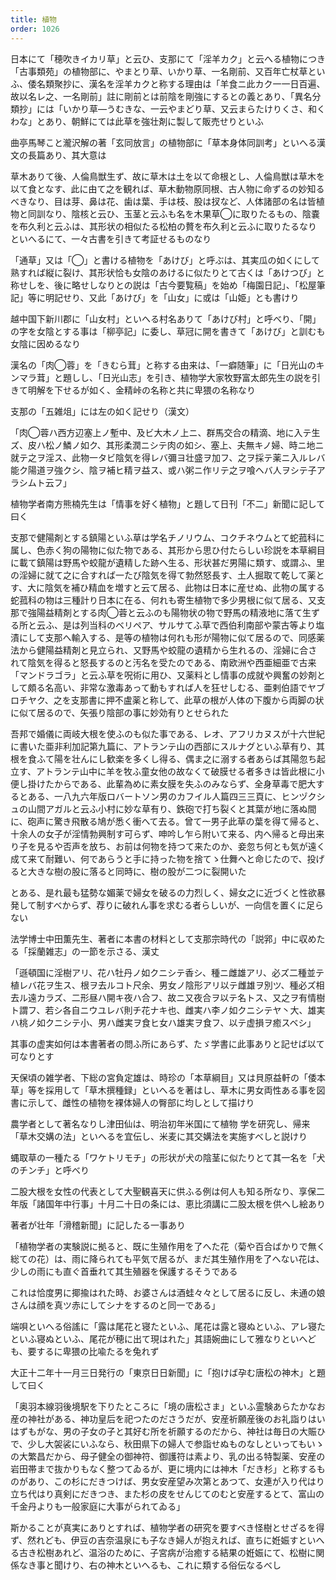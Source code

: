 ```yaml
---
title: 植物
order: 1026
---
```


日本にて「穂吹きイカリ草」と云ひ、支那にて「淫羊カク」と云へる植物につき「古事類苑」の植物部に、やまとり草、いかり草、一名剛前、又百年亡杖草といふ、倭名類聚抄に、漢名を淫羊カクと称する理由は「羊食ニ此カク一一日百遍、故以名レ之、一名剛前」註に剛前とは前陰を剛強にするとの義とあり、「異名分類抄」には「いかり草―うむきな、一云やまどり草、又云まらたけりくさ、和くわな」とあり、朝鮮にては此草を強壮剤に製して販売せりといふ

曲亭馬琴こと瀧沢解の著「玄同放言」の植物部に「草本身体同訓考」といへる漢文の長篇あり、其大意は

草木ありて後、人倫鳥獣生ず、故に草木は土を以て命根とし、人倫鳥獣は草木を以て食となす、此に由て之を観れば、草木動物原同根、古人物に命ずるの妙知るべきなり、目は芽、鼻は花、歯は葉、手は枝、股は扠など、人体諸部の名は皆植物と同訓なり、陰核と云ひ、玉茎と云ふも名を木果草◯に取りたるもの、陰嚢を布久利と云ふは、其形状の相似たる松柏の贅を布久利と云ふに取りたるなり
といへるにて、一々古書を引きて考証せるものなり

「通草」又は「◯」と書ける植物を「あけび」と呼ぶは、其実瓜の如くにして熟すれば縦に裂け、其形状恰も女陰のあけるに似たりとて古くは「あけつび」と称せしを、後に略せしなりとの説は「古今要覧稿」を始め「梅園日記」、「松屋筆記」等に明記せり、又此「あけび」を「山女」に或は「山姫」とも書けり

越中国下新川郡に「山女村」といへる村名ありて「あけび村」と呼べり、「開」の字を女陰とする事は「柳亭記」に委し、草冠に開を書きて「あけび」と訓むも女陰に因めるなり

漢名の「肉◯蓉」を「きむら茸」と称する由来は、「一癖随筆」に「日光山のキンマラ茸」と題しし、「日光山志」を引き、植物学大家牧野富太郎先生の説を引きて明解を下せるが如く、金精峠の名称と共に卑猥の名称なり

支那の「五雑俎」には左の如く記せり（漢文）


「肉◯蓉ハ西方辺塞上ノ塹中、及ビ大木ノ上ニ、群馬交合の精滴、地に入テ生ズ、皮ハ松ノ鱗ノ如ク、其形柔潤ニシテ肉の如シ、塞上、夫無キノ婦、時ニ地ニ就テ之ヲ淫ス、此物一タビ陰気を得レバ彌ヨ壮盛ヲ加フ、之ヲ採テ薬ニ入ルレバ能ク陽道ヲ強クシ、陰ヲ補ヒ精ヲ益ス、或ハ粥ニ作リテ之ヲ喰ヘバ人ヲシテ子アラシムト云フ」

植物学者南方熊楠先生は「情事を好く植物」と題して日刊「不二」新聞に記して曰く

支那で健陽剤とする鎮陽といふ草は学名チノリウム、コクチネウムとて蛇菰科に属し、色赤く狗の陽物に似た物である、其形から思ひ付たらしい珍説を本草綱目に載て鎮陽は野馬や蛟龍が遺精した跡へ生る、形状甚だ男陽に類す、或謂ふ、里の淫婦に就て之に合すれば一たび陰気を得て勃然怒長す、土人掘取て乾して薬とす、大に陰気を補ひ精血を増すと云て居る、此物は日本に産せぬ、此物の属する蛇菰科の物は三種計り日本に在る、何れも寄生植物で多少男根に似て居る、又支那で強陽益精剤とする肉◯蓉と云ふのも陽物状の物で野馬の精液地に落て生ずる所と云ふ、是は列当科のベリペア、サルサてふ草で西伯利南部や蒙古等より塩漬にして支那へ輸入する、是等の植物は何れも形が陽物に似て居るので、同感薬法から健陽益精剤と見立られ、又野馬や蛟龍の遺精から生れるの、淫婦に合されて陰気を得ると怒長するのと汚名を受たのである、南欧洲や西亜細亜で古来「マンドラゴラ」と云ふ草を呪術に用ひ、又薬料とし情事の成就や興奮の妙剤として頗る名高い、非常な激毒あって動もすれば人を狂せしむる、亜剌伯語でヤブロチヤク、之を支那書に押不盧薬と称して、此草の根が人体の下腹から両脚の状に似て居るので、矢張り陰部の事に妙効有りとせられた

吾邦で婚儀に両岐大根を使ふのも似た事である、レオ、アフリカヌスが十六世紀に書いた亜非利加記第九篇に、アトランテ山の西部にスルナグといふ草有り、其根を食ふて陽を壮んにし歓楽を多くし得る、偶ま之に溺する者あらば其陽忽ち起立す、アトランテ山中に羊を牧ふ童女他の故なくて破膜せる者多きは皆此根に小便し掛けたからである、此輩為めに素女膜を失ふのみならず、全身草毒で肥大するとある、一八九六年版ロバートソン男のカフイル人篇四三三頁に、ヒンヅクシュの山間アガルと云ふ小村に妙な草有り、鉄砲で打ち裂くと其葉が地に落ぬ間に、砲声に驚き飛散る鳩が悉く衝へて去る。曾て一男子此草の葉を得て帰ると、十余人の女子が淫情勃興制す可らず、呻吟し乍ら附いて来る、内へ帰ると母出来り子を見るや否声を放ち、お前は何物を持つて来たのか、妾忽ち何とも気が遠く成て来て耐難い、何であらうと手に持った物を捨てゝ仕舞へと命じたので、投げると大きな樹の股に落ると同時に、樹の股が二つに裂開いた

とある、是れ最も猛勢な媚薬で婦女を破るの力烈しく、婦女之に近づくと性欲暴発して制すべからず、荐りに破れん事を求むる者らしいが、一向信を置くに足らない

法学博士中田薫先生、著者に本書の材料として支那宗時代の「説郛」中に収めたる「採蘭雑志」の一節を示さる、漢丈

「遜頓国に淫樹アリ、花ハ牡丹ノ如クニシテ香シ、種ニ雌雄アリ、必ズ二種並テ植レバ花ヲ生ス、根ヲ去ルコト尺余、男女ノ陰形アリ以テ雌雄ヲ別ツ、種必ズ相去ル遠カラズ、二形昼ハ開キ夜ハ合フ、故ニ又夜合ヲ以テ名トス、又之ヲ有情樹ト謂フ、若シ各自ニウユレバ則チ花ナキ也、雌実ハ李ノ如クニシテヤ丶大、雄実ハ桃ノ如クニシテ小、男ハ雌実ヲ食ヒ女ハ雄実ヲ食フ、以テ虚損ヲ癒スベシ」

其事の虚実如何は本書著者の問ふ所にあらず、たゞ学書に此事ありと記せば以て可なりとす

天保頃の雑学者、下総の宮負定雄は、時珍の「本草綱目」又は貝原益軒の「倭本草」等を採用して「草木撰種録」といへるを著はし、草木に男女両性ある事を図書に示して、雌性の植物を裸体婦人の臀部に均しとして描けり


農学者として著名なりし津田仙は、明治初年米国にて植物
学を研究し、帰来「草木交媾の法」といへるを宜伝し、米麦に其交媾法を実施すべしと説けり

蝿取草の一種たる「ワケトリモチ」の形状が犬の陰茎に似たりとて其一名を「犬のチンチ」と呼べり

二股大根を女性の代表として大聖観喜天に供ふる例は何人も知る所なり、享保二年版「諸国年中行事」十月二十日の条には、恵比須講に二股太根を供へし絵あり

著者が壮年「滑稽新聞」に記したる一事あり

「植物学者の実験説に拠ると、既に生殖作用を了へた花（菊や百合ばかりで無く総ての花）は、雨に降られても平気で居るが、まだ其生殖作用を了へない花は、少しの雨にも直ぐ首垂れて其生殖器を保護するそうである


これは恰度男に揶揄はれた時、お婆さんは酒蛙々々として居るに反し、未通の娘さんは顔を真ツ赤にしてシナをするのと同一である」

端唄といへる俗謠に「露は尾花と寝たといふ、尾花は露と寝ぬといふ、アレ寝たといふ寝ぬといふ、尾花が穂に出て現はれた」其語婉曲にして雅なりといへども、要するに卑猥の比喩たるを兔れず

大正十二年十一月三日発行の「東京日日新聞」に「抱けば孕む唐松の神木」と題して曰く

「奥羽本線羽後境駅を下りたところに「境の唐松さま」といふ霊験あらたかなお産の神社がある、神功皇后を祀つたのださうだが、安産祈願産後のお礼詣りはいはずもがな、男の子女の子と其好む所を祈願するのだから、神社は毎日の大賑ひで、少し大袈裟にいふなら、秋田県下の婦人で参詣せぬものなしといってもいゝの大繁昌だから、母子健全の御神符、御護符は素より、乳の出る特製薬、安産の岩田帯まで抜かりもなく整つてゐるが、更に境内には神木「だき杉」と称するものがあり、この杉にだきつけば、男女安産望み次第とあつて、女連が入り代はり立ち代はり真剣にだきつき、また杉の皮をせんじてのむと安産するとて、富山の千金丹よりも一般家庭に大事がられてゐる」


斯かることが真実にありとすれば、植物学者の研究を要すべき怪樹とせざるを得ず、然れども、伊豆の吉奈温泉にも子なき婦人が抱えれば、直ちに姙娠すといへる古き松樹あれど、温浴のために、子宮病が治癒する結果の姙娠にて、松樹に関係なき事と聞けり、右の神木といへるも、これに類する俗伝なるべし
